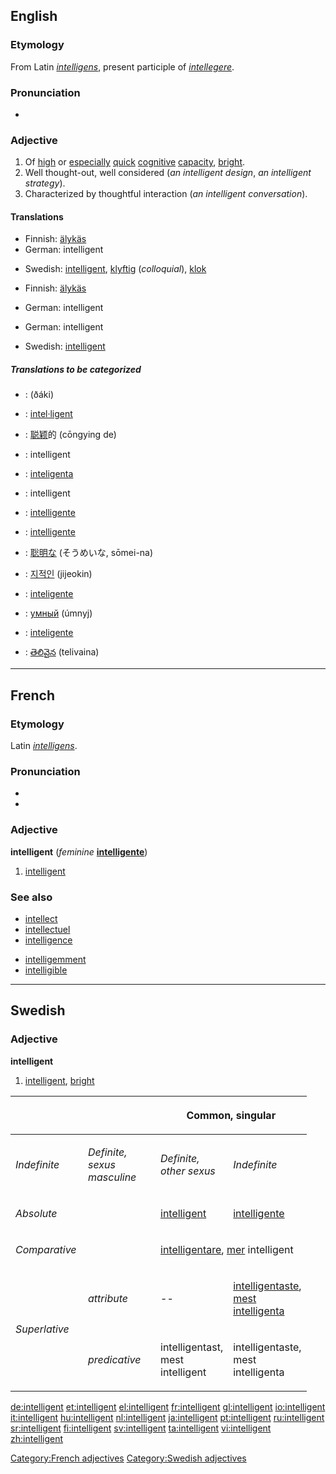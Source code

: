 ==English==
===Etymology===
From Latin ''[[intelligens]]'', present participle of ''[[intellegere]]''.

===Pronunciation===
{{IPA|/ɪnˈtɛlɪʤənt/}}
*{{audio|en-us-intelligent.ogg|Audio (US)}}


=== Adjective ===
{{en-adj}}

# Of [[high]] or [[especial]]ly [[quick]] [[cognitive]] [[capacity]], [[bright]].
# Well thought-out, well considered (''an intelligent design'', ''an intelligent strategy'').
# Characterized by thoughtful interaction (''an intelligent conversation'').

==== Translations ====
{{trans-top|Of high or especially quick cognitive capacity, bright}}
*Finnish: [[älykäs]]
*German: intelligent
{{trans-mid}}
*Swedish: [[intelligent#Swedish|intelligent]], [[klyftig]] (''colloquial''), [[klok]]
{{trans-bottom}}

{{trans-top|Well thought-out, well considered}}
*Finnish: [[älykäs]]
{{trans-mid}}
*German: intelligent
{{trans-bottom}}

{{trans-top|Characterized by thoughtful interaction}}
*German: intelligent
{{trans-mid}}
*Swedish: [[intelligent#Swedish|intelligent]]
{{trans-bottom}}

=====Translations to be categorized=====
{{checktrans}}
{{top}}
*{{ttbc|Arabic}}: {{ARchar|[[ذكي]]}} (ðáki)
*{{ttbc|Catalan}}: [[intel·ligent]]
*{{ttbc|Chinese}}: [[聪颖]]的 (cōngying de)
*{{ttbc|Dutch}}: intelligent
*{{ttbc|Esperanto}}: [[inteligenta]]
*{{ttbc|French}}: intelligent
*{{ttbc|Interlingua}}: [[intelligente]]
{{mid}}
*{{ttbc|Italian}}: [[intelligente]]
*{{ttbc|Japanese}}: [[聡明]]な (そうめいな, sōmei-na)
*{{ttbc|Korean}}: [[지적인]] (jijeokin)
*{{ttbc|Portuguese}}: [[inteligente]]
*{{ttbc|Russian}}: [[умный]] (úmnyj)
*{{ttbc|Spanish}}: [[inteligente]]
*{{ttbc|Telugu}}: [[తెలివైన]] (telivaina)
{{bottom}}

----

==French==
===Etymology===
Latin ''[[intelligens]]''.

===Pronunciation===
*{{IPA|/ɛ̃teliʒɑ̃/}}
*{{SAMPA|/E~.te.li.ZA~/}}

===Adjective===
'''intelligent''' (''feminine'' '''[[intelligente]]''')

# [[#English|intelligent]]

===See also===
{{top2}}
*[[intellect#French|intellect]]
*[[intellectuel]]
*[[intelligence#French|intelligence]]
{{mid2}}
*[[intelligemment]]
*[[intelligible#French|intelligible]]
{{bottom}}

[[Category:French adjectives]]

----

==Swedish==
===Adjective===
'''intelligent'''

#[[intelligent#English|intelligent]], [[bright]]

{| border=1 cellspacing=0 
|- bgcolor="#FFFFF0" align=center
! rowspan=2 colspan=2 |
! colspan=3 width=100| Common, singular 
! colspan=2 width=100| Neuter, singular 
! rowspan=2 width=100| Plural 
|- bgcolor="#FFFFF0" align=center
| width=100 | ''Indefinite'' 
| width=100 | ''Definite, sexus masculine'' 
| width=100 |  ''Definite, other sexus'' 
| width=100 | ''Indefinite'' 
| width=100 | ''Definite'' 
|- align=center
| colspan=2 width=120 | ''Absolute'' 
| [[intelligent]]
| [[intelligente]]
| [[intelligenta]]
| [[intelligent]]
| [[intelligenta]]
| [[intelligenta]]
|- align=center
| colspan=2 | ''Comparative'' 
| colspan=7 | [[intelligentare]], [[mer]] intelligent
|- align=center
| rowspan=2 width=50| ''Superlative'' 
| width=70 | ''attribute'' 
| -- 
| [[intelligentaste]], [[mest]] [[intelligenta]]
| intelligentaste, mest intelligenta
| --
| intelligentaste, mest intelligenta
| intelligentaste, mest intelligenta
|- align=center 
| ''predicative'' 
| intelligentast, mest intelligent
| intelligentaste, mest intelligenta
| intelligentaste, mest intelligenta
| intelligentast, mest intelligent 
| intelligentaste, mest intelligenta 
| intelligentaste, mest intelligenta
|}

[[Category:Swedish adjectives]]

[[de:intelligent]]
[[et:intelligent]]
[[el:intelligent]]
[[fr:intelligent]]
[[gl:intelligent]]
[[io:intelligent]]
[[it:intelligent]]
[[hu:intelligent]]
[[nl:intelligent]]
[[ja:intelligent]]
[[pt:intelligent]]
[[ru:intelligent]]
[[sr:intelligent]]
[[fi:intelligent]]
[[sv:intelligent]]
[[ta:intelligent]]
[[vi:intelligent]]
[[zh:intelligent]]